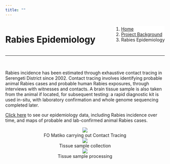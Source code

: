 ```yaml
---
title: ""
---
```


<!--Add a loading bar!-->
<script src="pace.js"></script>
<link href="pace_loadbar_loading.css" rel="stylesheet" />

<!--Create a block for title and breadcrumbs to appear on same line-->
<div style="width: 100%; display: inline-block;">
<div style="float: left;">
<h1>Rabies Epidemiology</h1>
</div>
<div style="float: right;">
<ol class="breadcrumb" style="background-color:white;">
  <li class="breadcrumb-item"><a href="index.html">Home</a></li>
  <li class="breadcrumb-item"><a href="about_overview.html">Project Background</a></li>
  <li class="breadcrumb-item active">Rabies Epidemiology</li>
</ol>
</div>
</div>
<hr class="hr-orange">

<br>
  
<!--Begin page content!-->
Rabies incidence has been estimated through exhaustive contact tracing in Serengeti District since 2002. Contact tracing involves identifying probable animal Rabies cases and probable human Rabies exposures, through interviews with witnesses and contacts. A brain tissue sample is also taken from the animal if located, for subsequent testing: a rapid diagnostic kit is used in-situ, with laboratory confirmation and whole genome sequencing completed later.  
  
[Click here](data_epi.html) to see our epidemiology data, including Rabies incidence over time, and maps of probable and lab-confirmed animal Rabies cases.  
  
<center>
<div class="gallery_3">
  <img src="img/epi_1.png" />
  <div class="caption">FO Matiko carrying out Contact Tracing</div>
</div>
<div class="gallery_3">
  <img src="img/epi_2.png" />
  <div class="caption">Tissue sample collection</div>
</div>
<div class="gallery_3">  
  <img src="img/epi_3.png" />
  <div class="caption">Tissue sample processing</div>
</div>
</center>

<br><br>
